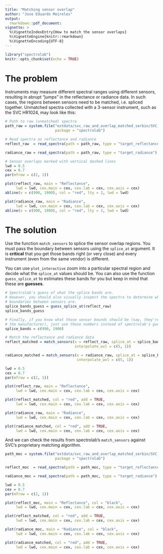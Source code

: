 ```yaml
---
title: "Matching sensor overlap"
author: "Jose Eduardo Meireles"
output:
  rmarkdown::pdf_document:
vignette: > 
  %\VignetteIndexEntry{How to match the sensor overlaps}
  %\VignetteEngine{knitr::rmarkdown} 
  %\VignetteEncoding{UTF-8}
---
```


```r
library("spectrolab")
knitr::opts_chunk$set(echo = TRUE)
```

# The problem

Instruments may measure different spectral ranges using different sensors, resulting in abrupt "jumps" in the reflectance or radiance data. In such cases, the regions between sensors need to be matched, i.e. spliced together. Unmatched spectra collected with a 3-sensor instrument, such as the SVC HR1024, may look like this:

```r
# Path to raw (unmatched) spectra
path_raw = system.file("extdata/svc_raw_and_overlap_matched_serbin/SVC_Files/",
                       package = "spectrolab")

# Read spectra as reflectance and radiance
reflect_raw  = read_spectra(path = path_raw, type = "target_reflectance")

radiance_raw = read_spectra(path = path_raw, type = "target_radiance")

# Sensor overlaps marked with vertical dashed lines
lwd = 0.5
cex = 0.7
par(mfrow = c(2, 1))

plot(reflect_raw, main = "Reflectance",
     lwd = lwd, cex.main = cex, cex.lab = cex, cex.axis = cex)
abline(v = c(990, 1900), col = "red", lty = 2, lwd = lwd)

plot(radiance_raw, main = "Radiance",
     lwd = lwd, cex.main = cex, cex.lab = cex, cex.axis = cex)
abline(v = c(990, 1900), col = "red", lty = 2, lwd = lwd)
```

# The solution

Use the function `match_sensors` to splice the sensor overlap regions. You must pass the boundary between sensors using the `splice_at` argument. It is **critical** that you get those bands right (or very close) and every instrument (even from the same vendor) is different. 

You can use `plot_interactive` zoom into a particular spectral region and decide what the `splice_at` values should be. You can also use the function `guess_splice_at` to estimates these bands for you but keep in mind that these are **guesses**.

```r

# Spectrolab's guess of what the splice bands are.
# However, you should also visually inspect the spectra to determine what the
# boundaries between sensors are.
splice_bands_guess = guess_splice_at(reflect_raw)
splice_bands_guess

# Finally, if you know what those sensor bounds should be (say, they're given by
# the manufacturer), just use those numbers instead of spectrolab's guess.
splice_bands = c(990, 1900)

# Match the reflectance and radiance data
reflect_matched = match_sensors(x = reflect_raw, splice_at = splice_bands,
                                interpolate_wvl = c(5, 1))

radiance_matched = match_sensors(x = radiance_raw, splice_at = splice_bands,
                                 interpolate_wvl = c(5, 1))

lwd = 0.5
cex = 0.7
par(mfrow = c(2, 1))

plot(reflect_raw, main = "Reflectance",
     lwd = lwd, cex.main = cex, cex.lab = cex, cex.axis = cex)

plot(reflect_matched, col = "red", add = TRUE,
     lwd = lwd, cex.main = cex, cex.lab = cex, cex.axis = cex)

plot(radiance_raw, main = "Radiance",
     lwd = lwd, cex.main = cex, cex.lab = cex, cex.axis = cex)

plot(radiance_matched, col = "red", add = TRUE,
     lwd = lwd, cex.main = cex, cex.lab = cex, cex.axis = cex)
```

And we can check the results from spectrolab's `match_sensors` against SVC's proprietary matching algorithm. 

```r
path_moc = system.file("extdata/svc_raw_and_overlap_matched_serbin/SVC_Files_moc/",
                       package = "spectrolab")

reflect_moc  = read_spectra(path = path_moc, type = "target_reflectance")

radiance_moc = read_spectra(path = path_moc, type = "target_radiance")

lwd = 0.5
cex = 0.7
par(mfrow = c(2, 1))

plot(reflect_moc, main = "Reflectance", col = "black",
     lwd = lwd, cex.main = cex, cex.lab = cex, cex.axis = cex)

plot(reflect_matched, col = "red", add = TRUE,
     lwd = lwd, cex.main = cex, cex.lab = cex, cex.axis = cex)

plot(radiance_moc, main = "Radiance", col = "black",
     lwd = lwd, cex.main = cex, cex.lab = cex, cex.axis = cex)

plot(radiance_matched, col = "red", add = TRUE,
     lwd = lwd, cex.main = cex, cex.lab = cex, cex.axis = cex)
```
